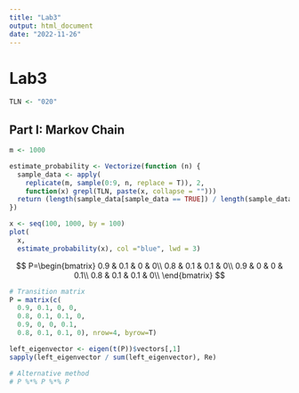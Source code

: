 ```yaml
---
title: "Lab3"
output: html_document
date: "2022-11-26"
---
```


# Lab3

```r

TLN <- "020"
```

## Part I: Markov Chain

```r
m <- 1000

estimate_probability <- Vectorize(function (n) {
  sample_data <- apply(
    replicate(m, sample(0:9, n, replace = T)), 2,
    function(x) grepl(TLN, paste(x, collapse = "")))
  return (length(sample_data[sample_data == TRUE]) / length(sample_data))
})

x <- seq(100, 1000, by = 100)
plot(
  x,
  estimate_probability(x), col ="blue", lwd = 3)

```

$$
P=\begin{bmatrix}
0.9 & 0.1 & 0 & 0\\
0.8 & 0.1 & 0.1 & 0\\
0.9 & 0 & 0 & 0.1\\
0.8 & 0.1 & 0.1 & 0\\
\end{bmatrix}
$$

```r
# Transition matrix
P = matrix(c(
  0.9, 0.1, 0, 0,
  0.8, 0.1, 0.1, 0,
  0.9, 0, 0, 0.1,
  0.8, 0.1, 0.1, 0), nrow=4, byrow=T)

left_eigenvector <- eigen(t(P))$vectors[,1]
sapply(left_eigenvector / sum(left_eigenvector), Re)

# Alternative method
# P %*% P %*% P
```
